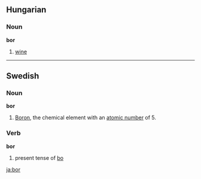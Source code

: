 ==Hungarian==
===Noun===
'''bor'''

# [[wine]]

----

==Swedish==
===Noun===
'''bor''' 

# [[Boron]], the chemical element with an [[atomic number]] of 5.

===Verb===
'''bor'''

# present tense of [[bo#Swedish|bo]]

[[ja:bor]]